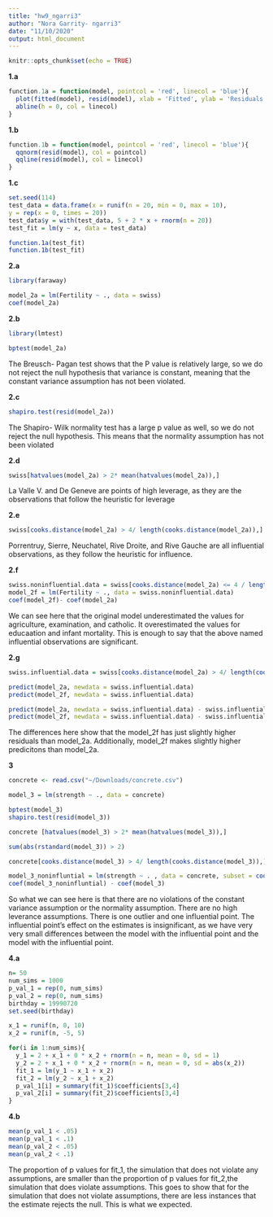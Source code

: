 ```yaml
---
title: "hw9_ngarri3"
author: "Nora Garrity- ngarri3"
date: "11/10/2020"
output: html_document
---
```


```r
knitr::opts_chunk$set(echo = TRUE)
```

**1.a**
```r
function.1a = function(model, pointcol = 'red', linecol = 'blue'){
  plot(fitted(model), resid(model), xlab = 'Fitted', ylab = 'Residuals', main = 'Fitted vs. Residual', col = pointcol)
  abline(h = 0, col = linecol)
}
```

**1.b**
```r
function.1b = function(model, pointcol = 'red', linecol = 'blue'){
  qqnorm(resid(model), col = pointcol)
  qqline(resid(model), col = linecol)
}
```

**1.c**
```r
set.seed(114)
test_data = data.frame(x = runif(n = 20, min = 0, max = 10),
y = rep(x = 0, times = 20))
test_data$y = with(test_data, 5 + 2 * x + rnorm(n = 20))
test_fit = lm(y ~ x, data = test_data)

function.1a(test_fit)
function.1b(test_fit)
```

**2.a**
```r
library(faraway)

model_2a = lm(Fertility ~ ., data = swiss)
coef(model_2a)
```

**2.b**
```r
library(lmtest)

bptest(model_2a)
```
The Breusch- Pagan test shows that the P value is relatively large, so we do not reject the null hypothesis that variance is constant, meaning that the constant variance assumption has not been violated.

**2.c**
```r
shapiro.test(resid(model_2a))
```
The Shapiro- Wilk normality test has a large p value as well, so we do not reject the null hypothesis. This means that the normality assumption has not been violated

**2.d**
```r
swiss[hatvalues(model_2a) > 2* mean(hatvalues(model_2a)),]
```
La Valle V. and De Geneve are points of high leverage, as they are the observations that follow the heuristic for leverage

**2.e**
```r
swiss[cooks.distance(model_2a) > 4/ length(cooks.distance(model_2a)),]
```
Porrentruy, Sierre, Neuchatel, Rive Droite, and Rive Gauche are all influential observations, as they follow the heuristic for influence. 

**2.f**
```r
swiss.noninfluential.data = swiss[cooks.distance(model_2a) <= 4 / length(cooks.distance(model_2a)),]
model_2f = lm(Fertility ~ ., data = swiss.noninfluential.data)
coef(model_2f)- coef(model_2a) 
```
We can see here that the original model underestimated the values for agriculture, examination, and catholic. It overestimated the values for educaation and infant mortality. This is enough to say that the above named influential observations are significant. 

**2.g**
```r
swiss.influential.data = swiss[cooks.distance(model_2a) > 4/ length(cooks.distance(model_2a)),] 

predict(model_2a, newdata = swiss.influential.data) 
predict(model_2f, newdata = swiss.influential.data)

predict(model_2a, newdata = swiss.influential.data) - swiss.influential.data$Fertility
predict(model_2f, newdata = swiss.influential.data) - swiss.influential.data$Fertility

```
The differences here show that the model_2f has just slightly higher residuals than model_2a. Additionally, model_2f makes slightly higher predicitons than model_2a. 

**3**
```r
concrete <- read.csv("~/Downloads/concrete.csv")

model_3 = lm(strength ~ ., data = concrete)

bptest(model_3)
shapiro.test(resid(model_3))

concrete [hatvalues(model_3) > 2* mean(hatvalues(model_3)),]

sum(abs(rstandard(model_3)) > 2)

concrete[cooks.distance(model_3) > 4/ length(cooks.distance(model_3)),]

model_3_noninfluntial = lm(strength ~ . , data = concrete, subset = cooks.distance(model_3) <= 4 / length(cooks.distance(model_3)))
coef(model_3_noninfluntial) - coef(model_3)
```
So what we can see here is that there are no violations of the constant variance assumption or the normality assumption. There are no high leverance assumptions. There is one outlier and one influential point. The influential point's effect on the estimates is insignificant, as we have very very small differences between the model with the influential point and the model with the influential point. 

**4.a**
```r
n= 50
num_sims = 1000
p_val_1 = rep(0, num_sims)
p_val_2 = rep(0, num_sims)
birthday = 19990720
set.seed(birthday)

x_1 = runif(n, 0, 10)
x_2 = runif(n, -5, 5)

for(i in 1:num_sims){
  y_1 = 2 + x_1 + 0 * x_2 + rnorm(n = n, mean = 0, sd = 1)
  y_2 = 2 + x_1 + 0 * x_2 + rnorm(n = n, mean = 0, sd = abs(x_2))
  fit_1 = lm(y_1 ~ x_1 + x_2)
  fit_2 = lm(y_2 ~ x_1 + x_2)
  p_val_1[i] = summary(fit_1)$coefficients[3,4]
  p_val_2[i] = summary(fit_2)$coefficients[3,4]
}

```

**4.b**
```r
mean(p_val_1 < .05)
mean(p_val_1 < .1)
mean(p_val_2 < .05)
mean(p_val_2 < .1)
```
The proportion of p values for fit_1, the simulation that does not violate any assumptions, are smaller than the proportion of p values for fit_2,the simulation that does violate assumptions. This goes to show that for the simulation that does not violate assumptions, there are less instances that the estimate rejects the null. This is what we expected. 




